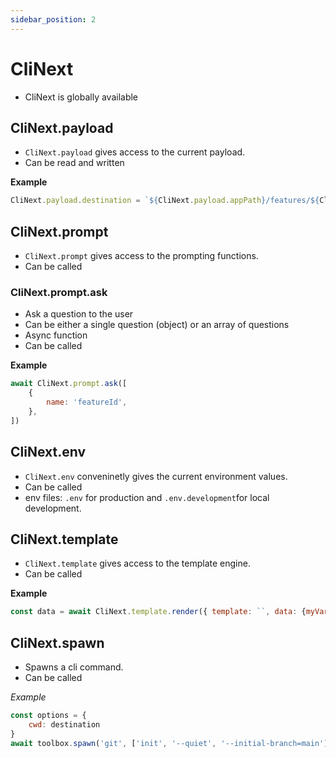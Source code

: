```yaml
---
sidebar_position: 2
---
```



# CliNext

- CliNext is globally available

## CliNext.payload

- ```CliNext.payload``` gives access to the current payload.
- Can be read and written 

**Example**
```js
CliNext.payload.destination = `${CliNext.payload.appPath}/features/${CliNext.payload.featureId}`
```


## CliNext.prompt

- ```CliNext.prompt``` gives access to the prompting functions.
- Can be called 

### CliNext.prompt.ask
- Ask a question to the user
- Can be either a single question (object) or an array of questions
- Async function
- Can be called

**Example**
```js
await CliNext.prompt.ask([
    {
        name: 'featureId',
    },
])
```

## CliNext.env

- ```CliNext.env``` conveninetly gives the current environment values.
- Can be called 
- env files: ```.env``` for production and ```.env.development```for local development.


## CliNext.template

- ```CliNext.template``` gives access to the template engine.
- Can be called

**Example**
```js
const data = await CliNext.template.render({ template: ``, data: {myVar: "value"} })
```

## CliNext.spawn

- Spawns a cli command.
- Can be called

*Example*
```js
const options = {
    cwd: destination
}
await toolbox.spawn('git', ['init', '--quiet', '--initial-branch=main'], options)
```
